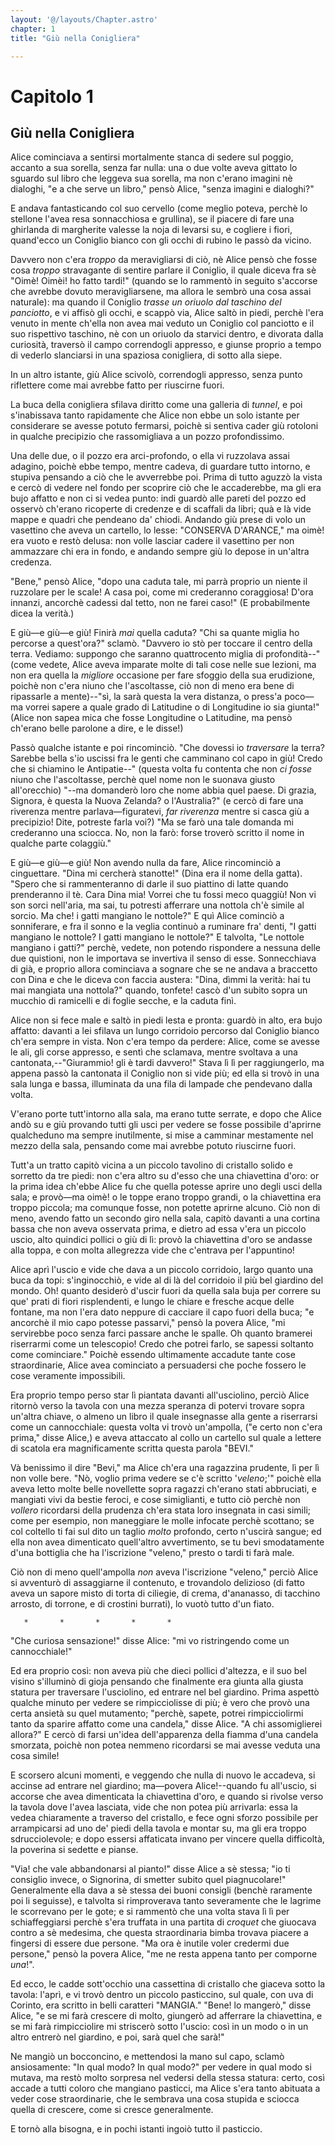 ```yaml
---
layout: '@/layouts/Chapter.astro'
chapter: 1
title: "Giù nella Conigliera"

---
```


# Capitolo 1

## Giù nella Conigliera

Alice cominciava a sentirsi mortalmente stanca di sedere sul poggio,
accanto a sua sorella, senza far nulla: una o due volte aveva gittato lo
sguardo sul libro che leggeva sua sorella, ma non c'erano imagini nè
dialoghi, "e a che serve un libro," pensò Alice, "senza imagini e
dialoghi?"

E andava fantasticando col suo cervello (come meglio poteva, perchè lo
stellone l'avea resa sonnacchiosa e grullina), se il piacere di fare una
ghirlanda di margherite valesse la noja di levarsi su, e cogliere i
fiori, quand'ecco un Coniglio bianco con gli occhi di rubino le passò da
vicino.

Davvero non c'era _troppo_ da meravigliarsi di ciò, nè Alice pensò che
fosse cosa _troppo_ stravagante di sentire parlare il Coniglio, il quale
diceva fra sè "Oimè! Oimèi! ho fatto tardi!" (quando se lo rammentò in
seguito s'accorse che avrebbe dovuto meravigliarsene, ma allora le
sembrò una cosa assai naturale): ma quando il Coniglio _trasse un
oriuolo dal taschino del panciotto_, e vi affisò gli occhi, e scappò
via, Alice saltò in piedi, perchè l'era venuto in mente ch'ella non avea
mai veduto un Coniglio col panciotto e il suo rispettivo taschino, nè
con un oriuolo da starvici dentro, e divorata dalla curiosità, traversò
il campo correndogli appresso, e giunse proprio a tempo di vederlo
slanciarsi in una spaziosa conigliera, di sotto alla siepe.

In un altro istante, giù Alice scivolò, correndogli appresso, senza
punto riflettere come mai avrebbe fatto per riuscirne fuori.

La buca della conigliera sfilava diritto come una galleria di _tunnel_,
e poi s'inabissava tanto rapidamente che Alice non ebbe un solo istante
per considerare se avesse potuto fermarsi, poichè si sentiva cader giù
rotoloni in qualche precipizio che rassomigliava a un pozzo
profondissimo.

Una delle due, o il pozzo era arci-profondo, o ella vi ruzzolava assai
adagino, poichè ebbe tempo, mentre cadeva, di guardare tutto intorno, e
stupiva pensando a ciò che le avverrebbe poi. Prima di tutto aguzzò la
vista e cercò di vedere nel fondo per scoprire ciò che le accaderebbe,
ma gli era bujo affatto e non ci si vedea punto: indi guardò alle pareti
del pozzo ed osservò ch'erano ricoperte di credenze e di scaffali da
libri; quà e là vide mappe e quadri che pendeano da' chiodi. Andando
giù prese di volo un vasettino che aveva un cartello, lo lesse:
"CONSERVA D'ARANCE," ma oimè! era vuoto e restò delusa: non volle
lasciar cadere il vasettino per non ammazzare chi era in fondo, e
andando sempre giù lo depose in un'altra credenza.

"Bene," pensò Alice, "dopo una caduta tale, mi parrà proprio un niente
il ruzzolare per le scale! A casa poi, come mi crederanno coraggiosa!
D'ora innanzi, ancorchè cadessi dal tetto, non ne farei caso!" (E
probabilmente dicea la verità.)

E giù—e giù—e giù! Finirà _mai_ quella caduta? "Chi sa quante miglia
ho percorse a quest'ora?" sclamò. "Davvero io stò per toccare il centro
della terra. Vediamo: suppongo che saranno quattrocento miglia di
profondità--" (come vedete, Alice aveva imparate molte di tali cose
nelle sue lezioni, ma non era quella la _migliore_ occasione per fare
sfoggio della sua erudizione, poichè non c'era niuno che l'ascoltasse,
ciò non di meno era bene di ripassarle a mente)--"sì, la sarà questa la
vera distanza, o press'a poco—ma vorrei sapere a quale grado di
Latitudine o di Longitudine io sia giunta!" (Alice non sapea mica che
fosse Longitudine o Latitudine, ma pensò ch'erano belle parolone a dire,
e le disse!)

Passò qualche istante e poi rincominciò. "Che dovessi io _traversare_ la
terra? Sarebbe bella s'io uscissi fra le genti che camminano col capo in
giù! Credo che si chiamino le Antipatie--" (questa volta fu contenta che
non _ci fosse_ niuno che l'ascoltasse, perchè quel nome non le suonava
giusto all'orecchio) "--ma domanderò loro che nome abbia quel paese. Di
grazia, Signora, è questa la Nuova Zelanda? o l'Australia?" (e cercò di
fare una riverenza mentre parlava—figuratevi, _far riverenza_ mentre si
casca giù a precipizio! Dite, potreste farla voi?) "Ma se farò una tale
domanda mi crederanno una sciocca. No, non la farò: forse troverò
scritto il nome in qualche parte colaggiù."

E giù—e giù—e giù! Non avendo nulla da fare, Alice rincominciò a
cinguettare. "Dina mi cercherà stanotte!" (Dina era il nome della
gatta). "Spero che si rammenteranno di darle il suo piattino di latte
quando prenderanno il tè. Cara Dina mia! Vorrei che tu fossi meco
quaggiù! Non vi son sorci nell'aria, ma sai, tu potresti afferrare una
nottola ch'è simile al sorcio. Ma che! i gatti mangiano le nottole?" E
quì Alice cominciò a sonniferare, e fra il sonno e la veglia continuò a
ruminare fra' denti, "I gatti mangiano le nottole? I gatti mangiano le
nottole?" E talvolta, "Le nottole mangiano i gatti?" perchè, vedete, non
potendo rispondere a nessuna delle due quistioni, non le importava se
invertiva il senso di esse. Sonnecchiava di già, e proprio allora
cominciava a sognare che se ne andava a braccetto con Dina e che le
diceva con faccia austera: "Dina, dìmmi la verità: hai tu mai mangiata
una nottola?" quando, tonfete! cascò d'un subito sopra un mucchio di
ramicelli e di foglie secche, e la caduta finì.

Alice non si fece male e saltò in piedi lesta e pronta: guardò in alto,
era bujo affatto: davanti a lei sfilava un lungo corridoio percorso dal
Coniglio bianco ch'era sempre in vista. Non c'era tempo da perdere:
Alice, come se avesse le ali, gli corse appresso, e sentì che sclamava,
mentre svoltava a una cantonata,--"Giurammio! gli è tardi davvero!"
Stava lì lì per raggiungerlo, ma appena passò la cantonata il Coniglio
non si vide più; ed ella si trovò in una sala lunga e bassa, illuminata
da una fila di lampade che pendevano dalla volta.

V'erano porte tutt'intorno alla sala, ma erano tutte serrate, e dopo che
Alice andò su e giù provando tutti gli usci per vedere se fosse
possibile d'aprirne qualcheduno ma sempre inutilmente, si mise a
camminar mestamente nel mezzo della sala, pensando come mai avrebbe
potuto riuscirne fuori.

Tutt'a un tratto capitò vicina a un piccolo tavolino di cristallo solido
e sorretto da tre piedi: non c'era altro su d'esso che una chiavettina
d'oro: or la prima idea ch'ebbe Alice fu che quella potesse aprire uno
degli usci della sala; e provò—ma oimè! o le toppe erano troppo
grandi, o la chiavettina era troppo piccola; ma comunque fosse, non
potette aprirne alcuno. Ciò non di meno, avendo fatto un secondo giro
nella sala, capitò davanti a una cortina bassa che non aveva osservata
prima, e dietro ad essa v'era un piccolo uscio, alto quindici pollici o
giù di lì: provò la chiavettina d'oro se andasse alla toppa, e con molta
allegrezza vide che c'entrava per l'appuntino!

Alice aprì l'uscio e vide che dava a un piccolo corridoio, largo quanto
una buca da topi: s'inginocchiò, e vide al di là del corridoio il più
bel giardino del mondo. Oh! quanto desiderò d'uscir fuori da quella sala
buja per correre su que' prati di fiori risplendenti, e lungo le chiare
e fresche acque delle fontane, ma non l'era dato neppure di cacciare il
capo fuori della buca; "e ancorchè il mio capo potesse passarvi," pensò
la povera Alice, "mi servirebbe poco senza farci passare anche le
spalle. Oh quanto bramerei riserrarmi come un telescopio! Credo che
potrei farlo, se sapessi soltanto come cominciare." Poichè essendo
ultimamente accadute tante cose straordinarie, Alice avea cominciato a
persuadersi che poche fossero le cose veramente impossibili.

Era proprio tempo perso star lì piantata davanti all'usciolino, perciò
Alice ritornò verso la tavola con una mezza speranza di potervi trovare
sopra un'altra chiave, o almeno un libro il quale insegnasse alla gente
a riserrarsi come un cannocchiale: questa volta vi trovò un'ampolla, ("e
certo non c'era prima," disse Alice,) e aveva attaccato al collo un
cartello sul quale a lettere di scatola era magnificamente scritta
questa parola "BEVI."

Và benissimo il dire "Bevi," ma Alice ch'era una ragazzina prudente, lì
per lì non volle bere. "Nò, voglio prima vedere se c'è scritto
'_veleno_;'" poichè ella aveva letto molte belle novellette sopra
ragazzi ch'erano stati abbruciati, e mangiati vivi da bestie feroci, e
cose simiglianti, e tutto ciò perchè non _vollero_ ricordarsi della
prudenza ch'era stata loro insegnata in casi simili; come per esempio,
non maneggiare le molle infocate perchè scottano; se col coltello ti fai
sul dito un taglio _molto_ profondo, certo n'uscirà sangue; ed ella non
avea dimenticato quell'altro avvertimento, se tu bevi smodatamente d'una
bottiglia che ha l'iscrizione "veleno," presto o tardi ti farà male.

Ciò non di meno quell'ampolla _non_ aveva l'iscrizione "veleno," perciò
Alice si avventurò di assaggiarne il contenuto, e trovandolo delizioso
(di fatto aveva un sapore misto di torta di ciliegie, di crema,
d'ananasso, di tacchino arrosto, di torrone, e di crostini burrati), lo
vuotò tutto d'un fiato.

       *       *       *       *       *

"Che curiosa sensazione!" disse Alice: "mi vo ristringendo come un
cannocchiale!"

Ed era proprio così: non aveva più che dieci pollici d'altezza, e il suo
bel visino s'illuminò di gioja pensando che finalmente era giunta alla
giusta statura per traversare l'usciolino, ed entrare nel bel giardino.
Prima aspettò qualche minuto per vedere se rimpicciolisse di più; è vero
che provò una certa ansietà su quel mutamento; "perchè, sapete, potrei
rimpicciolirmi tanto da sparire affatto come una candela," disse Alice.
"A chi assomiglierei allora?" E cercò di farsi un'idea dell'apparenza
della fiamma d'una candela smorzata, poichè non potea nemmeno
ricordarsi se mai avesse veduta una cosa simile!

E scorsero alcuni momenti, e veggendo che nulla di nuovo le accadeva, si
accinse ad entrare nel giardino; ma—povera Alice!--quando fu all'uscio,
si accorse che avea dimenticata la chiavettina d'oro, e quando si
rivolse verso la tavola dove l'avea lasciata, vide che non potea più
arrivarla: essa la vedea chiaramente a traverso del cristallo, e fece
ogni sforzo possibile per arrampicarsi ad uno de' piedi della tavola e
montar su, ma gli era troppo sdrucciolevole; e dopo essersi affaticata
invano per vincere quella difficoltà, la poverina si sedette e pianse.

"Via! che vale abbandonarsi al pianto!" disse Alice a sè stessa; "io ti
consiglio invece, o Signorina, di smetter subito quel piagnucolare!"
Generalmente ella dava a sè stessa dei buoni consigli (benchè raramente
poi li seguisse), e talvolta si rimproverava tanto severamente che le
lagrime le scorrevano per le gote; e si rammentò che una volta stava lì
lì per schiaffeggiarsi perchè s'era truffata in una partita di
_croquet_ che giuocava contro a sè medesima, che questa straordinaria
bimba trovava piacere a fingersi di essere due persone. "Ma ora è
inutile voler credermi due persone," pensò la povera Alice, "me ne resta
appena tanto per comporne _una_!".

Ed ecco, le cadde sott'occhio una cassettina di cristallo che giaceva
sotto la tavola: l'aprì, e vi trovò dentro un piccolo pasticcino, sul
quale, con uva di Corinto, era scritto in belli caratteri "MANGIA."
"Bene! lo mangerò," disse Alice, "e se mi farà crescere di molto,
giungerò ad afferrare la chiavettina, e se mi farà rimpicciolire mi
striscerò sotto l'uscio: così in un modo o in un altro entrerò nel
giardino, e poi, sarà quel che sarà!"

Ne mangiò un bocconcino, e mettendosi la mano sul capo, sclamò
ansiosamente: "In qual modo? In qual modo?" per vedere in qual modo si
mutava, ma restò molto sorpresa nel vedersi della stessa statura: certo,
così accade a tutti coloro che mangiano pasticci, ma Alice s'era tanto
abituata a veder cose straordinarie, che le sembrava una cosa stupida e
sciocca quella di crescere, come si cresce generalmente.

E tornò alla bisogna, e in pochi istanti ingoiò tutto il pasticcio.
